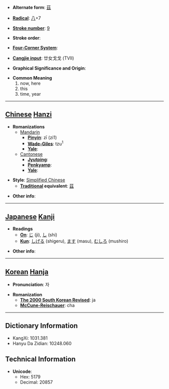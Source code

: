 * '''Alternate form''': [[茲]]

* '''[[Wiktionary:Chinese radical index| Radical]]''': [[Wiktionary:Chinese radical index 八|八]]+7

* '''[[Wiktionary:Chinese total strokes index|Stroke number]]''': [[Wiktionary:Chinese total strokes index 9|9]]

* '''Stroke order''': 

* '''[[Wiktionary:Chinese four corner index|Four-Corner System]]''': 

* '''[[Wiktionary:Chinese Cangjie index|Cangjie input]]''': 廿女戈戈 (TVII)

* '''Graphical Significance and Origin''': 

* '''Common Meaning'''
*#now, here
*# this
*# time, year


----

== [[Chinese]] [[Hanzi]] ==

* '''Romanizations'''
** [[Mandarin]]
*** '''[[Pinyin]]''': zī (zi1)
*** '''[[Wade-Giles]]''': tzu<sup>1</sup>
*** '''[[Yale]]''': 
**[[Cantonese]]
***'''[[Jyutping]]''':
***'''[[Penkyamp]]''': 
***'''[[Yale]]''': 

* '''Style''': [[Simplified Chinese]] 
** '''[[Traditional Chinese|Traditional]] equivalent''': [[茲]]

* '''Other info''': 

----

== [[Japanese]] [[Kanji]] ==

* '''Readings'''
** '''[[On]]''': [[じ]] (ji), [[し]] (shi)
** '''[[Kun]]''': [[しげる]] (shigeru), [[ます]] (masu), [[むしろ]] (mushiro)

* '''Other info''':  

----

== [[Korean]] [[Hanja]] ==

* '''Pronunciation''': 자

* '''Romanization'''
** '''[[The 2000 South Korean Revised Romanization|The 2000 South Korean Revised]]''': ja
** '''[[McCune-Reischauer]]''': cha

----

== Dictionary Information ==

* KangXi: 1031.381
* Hanyu Da Zidian: 10248.060

== Technical Information ==

* '''Unicode''':
** Hex: 5179
** Decimal: 20857